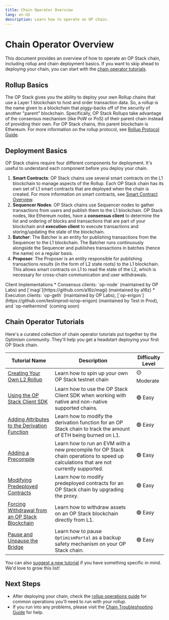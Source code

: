 ```yaml
---
title: Chain Operator Overview
lang: en-US
description: Learn how to operate an OP chain.
---
```



# Chain Operator Overview

This document provides an overview of how to operate an OP Stack chain, including rollup and chain deployment basics. If you want to skip ahead to deploying your chain, you can start with the [chain operator tutorials](#chain-operator-tutorials).

## Rollup Basics
The OP Stack gives you the ability to deploy your own Rollup chains that use a Layer 1 blockchain to host and order transaction data. So, a *rollup* is the name given to a blockchain that piggy-backs off of the security of another "parent" blockchain. 
Specifically, OP Stack Rollups take advantage of the consensus mechanism (like PoW or PoS) of their parent chain instead of providing their own. For OP Stack chains, this parent blockchain is Ethereum. For more information on the rollup protocol, see [Rollup Protocol Guide](/stack/protocol/overview).

## Deployment Basics
OP Stack chains require four different components for deployment. It's useful to understand each component before you deploy your chain.

1.  **Smart Contracts**: OP Stack chains use several smart contracts on the L1 blockchain to manage aspects of the Rollup. Each OP Stack chain has its own set of L1 smart contracts that are deployed when the chain is created. For more information on smart contracts, see [Smart Contract Overview](/stack/protocol/smart-contracts).
2.  **Sequencer Nodes**: OP Stack chains use Sequencer nodes to gather transactions from users and publish them to the L1 blockchain. OP Stack nodes, like Ethereum nodes, have a **consensus client** to determine the list and ordering of blocks and transactions that are part of your blockchain and **execution client** to execute transactions and storing/updating the state of the blockchain.
3.  **Batcher**: The Batcher is an entity for publishing transactions from the Sequencer to the L1 blockchain. The Batcher runs continuously alongside the Sequencer and publishes transactions in batches (hence the name) on a regular basis.
4.  **Proposer**: The Proposer is an entity responsible for publishing transactions *results* (in the form of L2 state roots) to the L1 blockchain. This allows smart contracts on L1 to read the state of the L2, which is necessary for cross-chain communication and user withdrawals.

<Callout type="info">
Client Implementations
*   Consensus clients: `op-node` (maintained by OP Labs) and [`magi`](https://github.com/a16z/magi) (maintained by a16z)
*   Execution clients: `op-geth` (maintained by OP Labs), [`op-erigon`](https://github.com/testinprod-io/op-erigon) (maintained by Test in Prod), and `op-nethermind` (coming soon)
</Callout>

## Chain Operator Tutorials

Here's a curated collection of chain operator tutorials put together by the Optimism community.
They'll help you get a headstart deploying your first OP Stack chain. 

| Tutorial Name | Description | Difficulty Level | 
| ------------- | ----------- | -----------------|
| [Creating Your Own L2 Rollup](tutorials/create-l2-rollup) | Learn how to spin up your own OP Stack testnet chain | 🟡 Moderate |
| [Using the OP Stack Client SDK](tutorials/sdk) | Learn how to use the OP Stack Client SDK when working with native and non-native supported chains. | 🟢 Easy |
| [Adding Attributes to the Derivation Function](tutorials/adding-derivation-attributes) | Learn how to modify the derivation function for an OP Stack chain to track the amount of ETH being burned on L1. | 🟢 Easy |
| [Adding a Precompile](tutorials/adding-precompiles) | Learn how to run an EVM with a new precompile for OP Stack chain operations to speed up calculations that are not currently supported. | 🟢 Easy |
| [Modifying Predeployed Contracts](tutorials/modifying-predeploys) | Learn how to modify predeployed contracts for an OP Stack chain by upgrading the proxy. | 🟢 Easy |
| [Forcing Withdrawal from an OP Stack Blockchain](/stack/op-stack-security/forced-withdrawal) | Learn how to withdraw assets on an OP Stack blockchain directly from L1. | 🟢 Easy |
| [Pause and Unpause the Bridge](/stack/op-stack-security/pause) | Learn how to pause `OptimismPortal` as a backup safety mechanism on your OP Stack chain. | 🟢 Easy |

You can also [suggest a new tutorial](https://github.com/ethereum-optimism/docs/issues/new?assignees=&labels=tutorial%2Cdocumentation%2Ccommunity-request&projects=&template=suggest_tutorial.yaml&title=%5BTUTORIAL%5D+Add+PR+title) if you have something specific in mind. We'd love to grow this list!

## Next Steps

*   After deploying your chain, check the [rollup operations guide](operations) for common operations you'll need to run with your rollup.
*   If you run into any problems, please visit the [Chain Troubleshooting Guide](chain-troubleshooting) for help.
